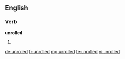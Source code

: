 ==English==

===Verb===
'''unrolled'''

# {{en-past of|unroll}}

[[de:unrolled]]
[[fr:unrolled]]
[[mg:unrolled]]
[[te:unrolled]]
[[vi:unrolled]]